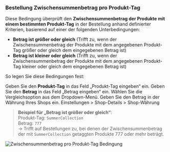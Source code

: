 ### Bestellung Zwischensummenbetrag pro Produkt-Tag

Diese Bedingung überprüft den **Zwischensummenbetrag der Produkte mit einem bestimmten Produkt-Tag** in der Bestellung anhand definierter Kriterien, basierend auf einer der folgenden Unterbedingungen:

- **Betrag ist größer oder gleich** (Trifft zu, wenn der Zwischensummenbetrag der Produkte mit dem angegebenen Produkt-Tag größer oder gleich dem eingegebenen Betrag ist)  
- **Betrag ist kleiner oder gleich** (Trifft zu, wenn der Zwischensummenbetrag der Produkte mit dem angegebenen Produkt-Tag kleiner oder gleich dem eingegebenen Betrag ist)  

So legen Sie diese Bedingungen fest:

<Steps>
  <Step title="Produkt-Tag eingeben">
    Geben Sie den <strong>Produkt-Tag</strong> in das Feld „Produkt-Tag eingeben“ ein.
  </Step>

  <Step title="Betrag eingeben">
    Geben Sie den <strong>Betrag</strong> in das Feld „Betrag eingeben“ ein.
  </Step>

  <Step title="Vergleichsoption auswählen">
    Wählen Sie die Vergleichsoption aus dem Dropdown-Menü.
  </Step>
</Steps>

<Note>
  Geben Sie den Betrag in der Währung Ihres Shops ein. Einstellungen > Shop-Details > Shop-Währung
</Note>

> **Beispiel für „Betrag ist größer oder gleich“**:  
> Produkt-Tag: `SummerCollection`  
> Betrag: `777`  
> → Trifft auf Bestellungen zu, bei denen der Zwischensummenbetrag der mit `SummerCollection` getaggten Produkte 777 oder mehr beträgt.

<img
  src="/images/essentials/condition-sets/order-subtotal-amount-per-product-tag-has-greater-value.webp"
  alt="Zwischensummenbetrag pro Produkt-Tag Bedingung"
/>
